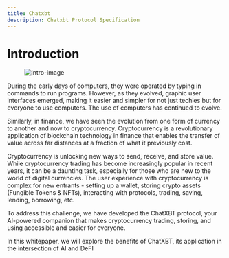 ```yaml
---
title: Chatxbt
description: Chatxbt Protocol Specification
---
```


# Introduction

<figure>
  <img alt="intro-image" src="/connec-web3.png" />
</figure>

During the early days of computers, they were operated by typing in commands to run
programs. However, as they evolved, graphic user interfaces emerged, making it easier
and simpler for not just techies but for everyone to use computers. The use of computers
has continued to evolve.

Similarly, in finance, we have seen the evolution from one form of currency to another and now to cryptocurrency. Cryptocurrency is a revolutionary application of blockchain technology in finance that enables the transfer of value across far distances at a fraction of what it previously cost.

Cryptocurrency is unlocking new ways to send, receive, and store value. While cryptocurrency trading has become increasingly popular in recent years, it can be a daunting task, especially for those who are new to the world of digital currencies. The user experience with cryptocurrency is complex for new entrants - setting up a wallet, storing crypto assets (Fungible Tokens & NFTs), interacting with protocols, trading, saving, lending, borrowing, etc.

To address this challenge, we have developed the ChatXBT protocol, your AI-powered companion that makes cryptocurrency trading, storing, and using accessible and easier for everyone.

In this whitepaper, we will explore the benefits of ChatXBT, its application in the intersection of AI and DeFI
